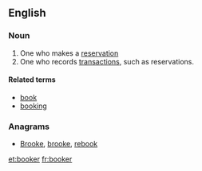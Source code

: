 ==English==
===Noun===
{{en-noun}}
# One who makes a [[reservation]]
# One who records [[transactions]], such as reservations.

====Related terms====
*[[book]]
*[[booking]]

===Anagrams===
* [[Brooke#English|Brooke]], [[brooke#English|brooke]], [[rebook#English|rebook]]

[[et:booker]]
[[fr:booker]]